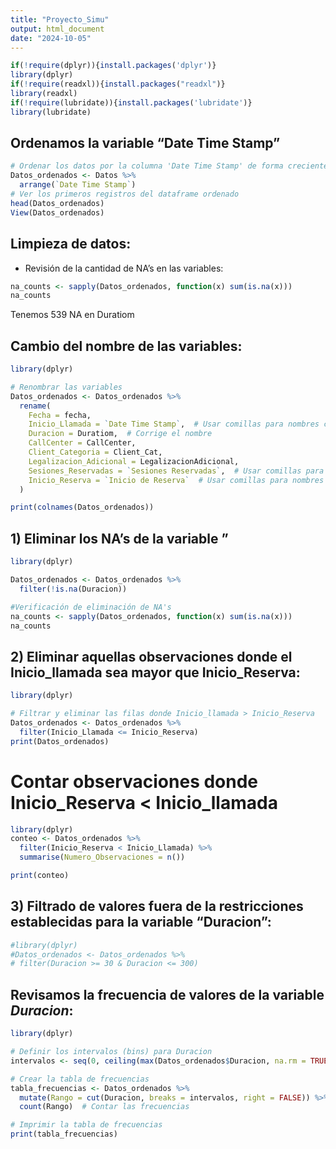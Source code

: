 ---
title: "Proyecto_Simu"
output: html_document
date: "2024-10-05"
---
```{r, message=FALSE,  warning=FALSE}
if(!require(dplyr)){install.packages('dplyr')}
library(dplyr)
if(!require(readxl)){install.packages("readxl")}
library(readxl)
if(!require(lubridate)){install.packages('lubridate')}
library(lubridate)

```


## Ordenamos la variable "Date Time Stamp"

```{r}
# Ordenar los datos por la columna 'Date Time Stamp' de forma creciente
Datos_ordenados <- Datos %>%
  arrange(`Date Time Stamp`)
# Ver los primeros registros del dataframe ordenado
head(Datos_ordenados)
View(Datos_ordenados)
```
## Limpieza de datos:

- Revisión de la cantidad de NA's  en las variables:

```{r}
na_counts <- sapply(Datos_ordenados, function(x) sum(is.na(x)))
na_counts
```
Tenemos 539 NA en Duratiom

## Cambio del nombre de las variables:
```{r}
library(dplyr)

# Renombrar las variables
Datos_ordenados <- Datos_ordenados %>%
  rename(
    Fecha = fecha,
    Inicio_Llamada = `Date Time Stamp`,  # Usar comillas para nombres con espacios
    Duracion = Duratiom,  # Corrige el nombre
    CallCenter = CallCenter,
    Client_Categoria = Client_Cat,
    Legalizacion_Adicional = LegalizacionAdicional,
    Sesiones_Reservadas = `Sesiones Reservadas`,  # Usar comillas para nombres con espacios
    Inicio_Reserva = `Inicio de Reserva`  # Usar comillas para nombres con espacios
  )

print(colnames(Datos_ordenados))
```
## 1) Eliminar los NA's de la variable "
```{r}
library(dplyr)

Datos_ordenados <- Datos_ordenados %>%
  filter(!is.na(Duracion))

#Verificación de eliminación de NA's
na_counts <- sapply(Datos_ordenados, function(x) sum(is.na(x)))
na_counts
```
## 2) Eliminar aquellas observaciones donde el Inicio_llamada sea mayor que Inicio_Reserva:

```{r}
library(dplyr)

# Filtrar y eliminar las filas donde Inicio_llamada > Inicio_Reserva
Datos_ordenados <- Datos_ordenados %>%
  filter(Inicio_Llamada <= Inicio_Reserva)
print(Datos_ordenados)

```

# Contar observaciones donde Inicio_Reserva < Inicio_llamada
```{r}
library(dplyr)
conteo <- Datos_ordenados %>%
  filter(Inicio_Reserva < Inicio_Llamada) %>%
  summarise(Numero_Observaciones = n())

print(conteo)

```
## 3) Filtrado de valores fuera de la restricciones establecidas para la variable "Duracion":

```{r}
#library(dplyr)
#Datos_ordenados <- Datos_ordenados %>%
# filter(Duracion >= 30 & Duracion <= 300)

```

## Revisamos la frecuencia de valores de la variable *Duracion*:
```{r}
library(dplyr)

# Definir los intervalos (bins) para Duracion
intervalos <- seq(0, ceiling(max(Datos_ordenados$Duracion, na.rm = TRUE) / 10) * 10, by = 10)

# Crear la tabla de frecuencias
tabla_frecuencias <- Datos_ordenados %>%
  mutate(Rango = cut(Duracion, breaks = intervalos, right = FALSE)) %>%  # Agrupar en intervalos
  count(Rango)  # Contar las frecuencias

# Imprimir la tabla de frecuencias
print(tabla_frecuencias)

```



